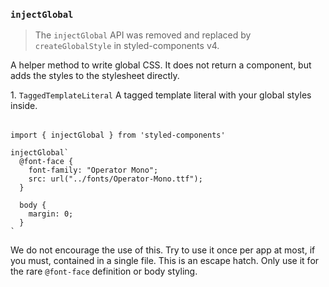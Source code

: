 
### `injectGlobal`

> The `injectGlobal` API was removed and replaced by `createGlobalStyle` in styled-components v4.

A helper method to write global CSS. It does not return a component, but adds the styles to
the stylesheet directly.

<Table head={['Arguments', 'Description']}>
  <Row>
    <Column>
      1. <Code>TaggedTemplateLiteral</Code>
    </Column>
    <Column>A tagged template literal with your global styles inside.</Column>
  </Row>
</Table>

```tsx
import { injectGlobal } from 'styled-components'

injectGlobal`
  @font-face {
    font-family: "Operator Mono";
    src: url("../fonts/Operator-Mono.ttf");
  }

  body {
    margin: 0;
  }
`
```

We do not encourage the use of this. Try to use it once per app at most, if you
must, contained in a single file. This is an escape hatch. Only use it for the
rare `@font-face` definition or body styling.
